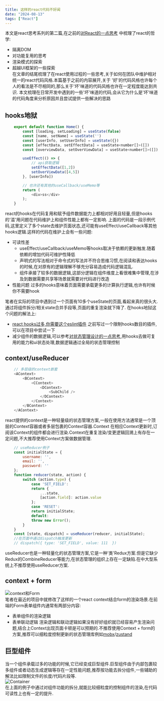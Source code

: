 ```yaml
---
title: 这样的react代码不好闻
date: "2024-08-13"
tags: ["React"]
---
```


本文是react思考系列的第二篇,在之前的[对React的一点思考](https://icantunderstand.github.io/blogNew/blog/react/thinkingInReact)
中梳理了react的哲学:
* 隔离DOM
* 对功能复用的思考
* 渲染模式的探索
* 超越UI框架的一些探索  
在文章的结尾梳理了在react使用过程的一些思考,关于如何在团队中维护相对统一的react代码风格.本篇基于之前的内容展开,关于
'好'的代码风格也许每个人的看法是不尽相同的,那么关于'坏'味道的代码风格也许在一定程度能达到共识.
本文梳理在日常开发中遇到的一些'坏'味道的代码,会从它为什么是'坏'味道的代码角度来分析原因并且尝试提供一些解决的思路

## hooks地狱
```javascript
    export default function Home() {
        const [loading, setLoading] = useState(false)
        const [name, setName] = useState('')
        const [userInfo, setUserInfo] = useState({})
        const [effectData, setEffectData] = useState<number[]>([])
        const [overviewData, setOverViewData] = useState<number[]>([])

        useEffect(() => {
            // api获取逻辑
            setEffectData([1,2])
            setOverViewData([4,5])
        }, [userInfo])

        // 也许还有其他的useCallback/useMemo等
        return (
            <div>ss</div>
        );
    }
```

react的hooks在代码复用和赋予组件数据能力上都相对好用且轻量,但是hooks的'滥'用问题在代码维护上和组件性能上都有一定影响.
上面的代码是一段示例代码,这里定义了多个state去维护页面状态,还可能有useEffect/useCallback等其他hooks逻辑.这样的代码在维护上会有一些问题:
* 可读性差 
    * useEffect/useCallback/useMemo等hooks取决于依赖的更新触发.随着依赖的增加代码可维护性降低
    * 声明式的写法相对于命令式的写法并不符合思维习惯,在阅读和表达hooks的时候,在对原有的逻辑理解不够充分容易造成代码逻辑混乱.
    * 组件承接了较多的数据逻辑,这部分逻辑在组件维度上看很难集中管理,在涉及到数据需要共享等场景就需要对代码进行改造
* 性能问题 过多的hooks意味着页面需要承载更多的计算执行逻辑,也许有时候你不需要hook  

笔者在实际的项目中遇到过一个页面有10多个useState的页面,看起来真的很头大.通过将组件拆分/相关state合并手段等,页面的重复渲染就下降了.
在hooks地狱这个问题的解法上:
* [react hooks过多,你需要这个eslint插件](https://icantunderstand.github.io/blogNew/blog/frontEndTool/eslitPlugin) 之前写过一个限制hooks数目的插件,可以在项目中尝试一下
* 减少组件的数据逻辑,可以参考[对状态管理设计的一点思考](https://icantunderstand.github.io/blogNew/blog/react/store),用hooks去做可复用的能力和ui状态处理,数据逻辑通过全局的状态管理控制


## context/useReducer 

```javascript 
    // 多层级的context嵌套
    <AContext>
        <BContext>
            <CContext>
                <DContext>
                    <SubChild />
                </DContext>
            </Context>
        </BContext>           
    </AContext>
```
react提供的context是一种轻量级的状态管理方案,一般在使用方法通常是一个顶层的Context容器或者多层包裹的Context容器.Context
在相应Context更新时,订阅该Context的组件都会进行渲染.Context在重复渲染/变更逻辑回溯上有存在一定问题,不大推荐使用Context方案做数据管理.

```javascript
    // useReducer例子
    const initialState = {
        username: '',
        email: '',
        password: ''
    };
    function reducer(state, action) {
        switch (action.type) {
            case 'SET_FIELD':
            return {
                ...state,
                [action.field]: action.value
            };
            case 'RESET':
            return initialState;
            default:
            throw new Error();
        }
    }
    const [state, dispatch] = useReducer(reducer, initialState);
    //在页面中通过dispatch触发更新
    // dispatch({ type: 'SET_FIELD', value: 111  })
```
useReducer也是一种轻量化的状态管理方案,它是一种'类'Redux方案.但是它缺少Redux的CombineReducer等能力,在状态管理的组织上存在一定缺陷.在中大型系统上不推荐使用useReducer方案.

## context + form  
![context和Form](/static/images/reactStatic/reactAntiPattern/contextWithForm.jpg)  
笔者在最近的项目中就修改了这样的一个react context结合form的渲染场景.在前端的Form表单组件内通常有两部分内容:
* 表单组件的渲染逻辑
* 表单联动逻辑
渲染逻辑和联动逻辑如果没有好好组织就已经容易产生渲染问题,结合上Context出现页面卡顿是可以预期的.不推荐使用Context + form的方案,推荐可以细粒度控制更新的状态管理库例如[mobx](https://mobx.js.org/README.html)/[zustand](https://docs.pmnd.rs/zustand/getting-started/introduction)

## 巨型组件
当一个组件承载过多的功能的时候,它已经变成巨型组件.巨型组件由于内部包裹较多组件或者动态生成逻辑等存在一定性能问题,推荐按功能去拆分组件,一些辅助的解法比如限制文件的长度/代码片段等.  
![Container](/static/images/reactStatic/reactAntiPattern/container.jpg)  
在上面的例子中通过对组件功能的拆分,就能比较细粒度的控制组件的渲染,在代码可读性上也有一定的提升.






